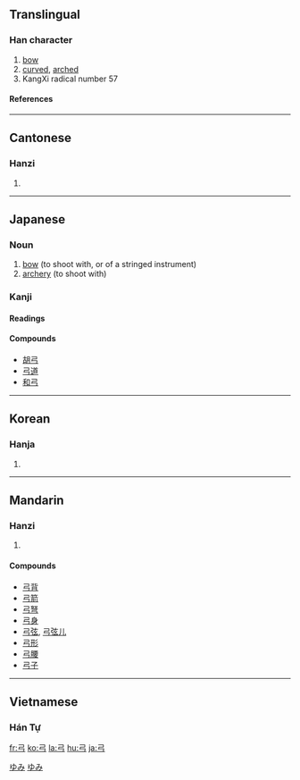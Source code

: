 ==Translingual==
{{Han stroke|[[Image:弓-order.gif]]}}

===Han character===
{{Han char|rn=57|rad=弓|as=00|sn=3|four=1720<sub>7</sub>|canj=弓 (N)}}

# [[bow]]
# [[curved]], [[arched]]
# KangXi radical number 57

====References====
{{Han ref|kx=0356.010|dkj=09692|dj=0671.220|hdz=20987.110|uh=5F13|ud=24339|bh=A47D|bd=42109}}

----

==Cantonese==

===Hanzi===
{{yue-hanzi|jyut=[[gung1]]|y=[[gung1]]}}

# {{defn|Cantonese}}

----

==Japanese==

===Noun===
{{ja-noun|k|hira=ゆみ|rom=yumi}}

# [[bow]] (to shoot with, or of a stringed instrument)
# [[archery]] (to shoot with)

===Kanji===
{{ja-kanji|grade=2|rs=弓00}}

====Readings====
{{ja-readings|on=[[きゅう]] (kyū)|kun=[[ゆみ]] (yumi)}}

====Compounds====
*[[胡弓]]
*[[弓道]]
*[[和弓]]

[[Category:ja:Musical instruments|ゆみ]]
[[Category:ja:Weapons|ゆみ]]

----

==Korean==

===Hanja===
{{ko-hanja|hangeul=궁|eumhun=활|rv=gung|mr=kung|y=kwung}}

# {{defn|Korean}}

----

==Mandarin==

===Hanzi===
{{cmn-hanzi|pin=[[gōng]] ([[gong1]])|wg=kung<sup>1</sup>}}

# {{defn|Mandarin}}

====Compounds====
*[[弓背]]
*[[弓箭]]
*[[弓弩]]
*[[弓身]]
*[[弓弦]], [[弓弦儿]]
*[[弓形]]
*[[弓腰]]
*[[弓子]]

----

==Vietnamese==

===Hán Tự===
{{rfc-header|Hán Tự}}
{{vi-hantu|cung}}

[[fr:弓]]
[[ko:弓]]
[[la:弓]]
[[hu:弓]]
[[ja:弓]]